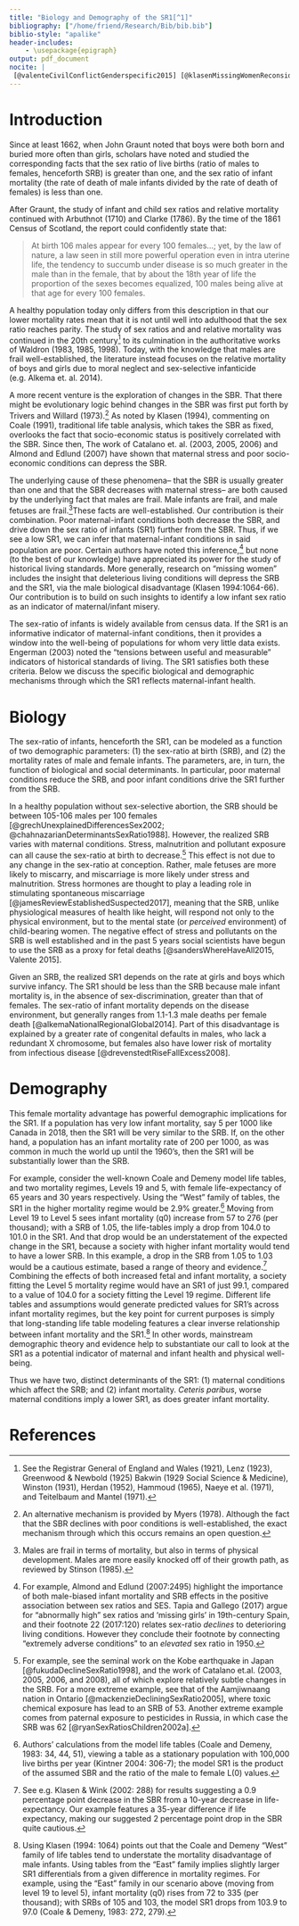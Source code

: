 ```yaml
---
title: "Biology and Demography of the SR1[^1]"
bibliography: ["/home/friend/Research/Bib/bib.bib"]
biblio-style: "apalike"
header-includes:
    - \usepackage{epigraph}
output: pdf_document
nocite: | 
 [@valenteCivilConflictGenderspecific2015] [@klasenMissingWomenReconsidered1994] [@klasenTurningPointGender2002] [@coaleRegionalModelLife2013] [@halliej.kintnerChapter13Life2004] [@waldronSexDifferencesInfant1998] [@waldronSexDifferencesHuman1983] [@waldronWhatWeKnow1985] [@johnarbuthnotArgumentDivineProvidence1710] [@clarkeObservationsCausesExcess1786] [@CensusScotland1861] [@alkemaNationalRegionalGlobal2014] [@almondTriversWillardBirth2007] [@catalanoSexRatiosTwo2003] [@catalanoEconomicAntecedentsSwedish2005] [@catalanoExogenousShocksHuman2006] [@engermanSlaveryFreedomSen2003] [@tapiaWhereAreMissing2017]  [@coaleExcessFemaleMortality1991] t[@triversNaturalSelectionParental1973] [@myersSexRatioAdjustment1978] [@stinsonSexDifferencesEnvironmental1985] [@RegistrarGeneralDecennialSupplement] [@bakwinSexFactorInfant1929] [@lenzUbersterblichkeitKnabenIm1923] [@greenwoodExcessMortalityMales1925] [@herdanCausesExcessMale1952] [@hammoudStudiesFetalInfant1965] [@naeyeNeonatalMortalityMale1971] [@teitelbaumSocioeconomicFactorsSex1971]
---
```


\epigraph{In the eyes of death, the male appears to be the weaker sex.}{Herdan, 1952, pg 351}

# Introduction

Since at least 1662, when John Graunt noted that boys were both born and buried more often than girls, scholars have noted and studied the corresponding facts that the sex ratio of live births (ratio of males to females, henceforth SRB) is greater than one, and the sex ratio of infant mortality (the rate of death of male infants divided by the rate of death of females) is less than one.

After Graunt, the study of infant and child sex ratios and relative mortality continued with Arbuthnot (1710) and Clarke (1786). By the time of the 1861 Census of Scotland, the report could confidently state that:

>
At birth 106 males appear for every 100 females...; yet, by the law of nature, a law seen in still more powerful operation even in intra uterine life, the tendency to succumb under disease is so much greater in the male than in the female, that by about the 18th year of life the proportion of the sexes becomes equalized, 100 males being alive at that age for every 100 females.


A healthy population today only differs from this description in that our lower mortality rates mean that it is not until well into adulthood that the sex ratio reaches parity. The study of sex ratios and and relative mortality was continued in the 20th century[^2] to its culmination in the authoritative works of Waldron (1983, 1985, 1998). Today, with the knowledge that males are frail well-established, the literature instead focuses on the relative mortality of boys and girls due to moral neglect and sex-selective infanticide (e.g. Alkema et. al. 2014).

A more recent venture is the exploration of changes in the SBR. That there might be evolutionary logic behind changes in the SBR was first put forth by Trivers and Willard (1973).[^3] As noted by Klasen (1994), commenting on Coale (1991), traditional life table analysis, which takes the SBR as fixed, overlooks the fact that socio-economic status is positively correlated with the SBR. Since then, The work of Catalano et. al. (2003, 2005, 2006) and Almond and Edlund (2007) have shown that maternal stress and poor socio-economic conditions can depress the SBR.

The underlying cause of these phenomena-- that the SBR is usually greater than one and that the SBR decreases with maternal stress-- are both caused by the underlying fact that males are frail. Male infants are frail, and male fetuses are frail.[^4]These facts are well-established. Our contribution is their combination. Poor maternal-infant conditions both decrease the SBR, and drive down the sex ratio of infants (SR1) further from the SBR. Thus, if we see a low SR1, we can infer that maternal-infant conditions in said population are poor. Certain authors have noted this inference,[^5] but none (to the best of our knowledge) have appreciated its power for the study of historical living standards. More generally, research on "missing women" includes the insight that deleterious living conditions will depress the SRB and the SR1, via the male biological disadvantage (Klasen 1994:1064-66). Our contribution is to build on such insights to identify a low infant sex ratio as an indicator of maternal/infant misery.    

The sex-ratio of infants is widely available from census data. If the SR1 is an informative indicator of maternal-infant conditions, then it provides a window into the well-being of populations for whom very little data exists. Engerman (2003) noted the "tensions between useful and measurable" indicators of historical standards of living. The SR1 satisfies both these criteria. Below we discuss the specific biological and demographic mechanisms through which the SR1 reflects maternal-infant health.

# Biology

The sex-ratio of infants, henceforth the SR1, can be modeled as a function of two demographic parameters: (1) the sex-ratio at birth (SRB), and (2) the mortality rates of male and female infants. The parameters, are, in turn, the function of biological and social determinants. In particular, poor maternal conditions reduce the SRB, and poor infant conditions drive the SR1 further from the SRB.

In a healthy population without sex-selective abortion, the SRB should be between 105-106 males per 100 females [@grechUnexplainedDifferencesSex2002; @chahnazarianDeterminantsSexRatio1988]. However, the realized SRB varies with maternal conditions. Stress, malnutrition and pollutant exposure can all cause the sex-ratio at birth to decrease.[^6] This effect is not due to any change in the sex-ratio at conception. Rather, male fetuses are more likely to miscarry, and miscarriage is more likely under stress and malnutrition. Stress hormones are thought to play a leading role in stimulating spontaneous miscarriage [@jamesReviewEstablishedSuspected2017], meaning that the SRB, unlike physiological measures of health like height, will respond not only to the physical environment, but to the mental state (or *perceived* environment) of child-bearing women. The negative effect of stress and pollutants on the SRB is well established and in the past 5 years social scientists have begun to use the SRB as a proxy for fetal deaths [@sandersWhereHaveAll2015, Valente 2015].

Given an SRB, the realized SR1 depends on the rate at girls and boys which survive infancy. The SR1 should be less than the SRB because male infant mortality is, in the absence of sex-discrimination, greater than that of females. The sex-ratio of infant mortality depends on the disease environment, but generally ranges from 1.1-1.3 male deaths per female death [@alkemaNationalRegionalGlobal2014]. Part of this disadvantage is explained by a greater rate of congenital defaults in males, who lack a redundant X chromosome, but females also have lower risk of mortality from infectious disease [@drevenstedtRiseFallExcess2008].

# Demography

This female mortality advantage has powerful demographic implications for the SR1. If a population has very low infant mortality, say 5 per 1000 like Canada in 2018, then the SR1 will be very similar to the SRB. If, on the other hand, a population has an infant mortality rate of 200 per 1000, as was common in much the world up until the 1960's, then the SR1 will be substantially lower than the SRB.

For example, consider the well-known Coale and Demeny model life tables, and two mortality regimes, Levels 19 and 5, with female life-expectancy of 65 years and 30 years respectively. Using the “West” family of tables, the SR1 in the higher mortality regime would be 2.9% greater.[^7]  Moving from Level 19 to Level 5 sees infant mortality (q0) increase from 57 to 276 (per thousand);  with a SRB of 1.05, the life-tables imply a drop from 104.0 to 101.0 in the SR1. And that drop would be an understatement of the expected change in the SR1, because a society with higher infant mortality would tend to have a lower SRB. In this example, a drop in the SRB from 1.05 to 1.03 would be a cautious estimate, based a range of theory and evidence.[^8]  Combining the effects of both increased fetal and infant mortality, a society fitting the Level 5 mortality regime would have an SR1 of just 99.1, compared to a value of 104.0 for a society fitting the Level 19 regime. Different life tables and assumptions would generate predicted values for SR1’s across infant mortality regimes, but the key point for current purposes is simply that long-standing life table modeling features a clear inverse relationship between infant mortality and the SR1.[^9]  In other words, mainstream demographic theory and evidence help to substantiate our call to look at the SR1 as a potential indicator of maternal and infant health and physical well-being.

Thus we have two, distinct determinants of the SR1: (1) maternal conditions which affect the SRB; and (2) infant mortality. *Ceteris paribus*, worse maternal conditions imply a lower SR1, as does greater infant mortality.


# References 

[^1]: A part of “Infant Sex-Ratios and Maternal-Infant Health,” Jesse McDevitt-Irwin & James R. Irwin; Sept. 2020


[^2]: See the Registrar General of England and Wales (1921), Lenz (1923), Greenwood & Newbold (1925)
Bakwin (1929 Social Science & Medicine),  Winston (1931), Herdan (1952),
Hammoud (1965), Naeye et al. (1971), and Teitelbaum and Mantel (1971).

[^3]: An alternative mechanism is provided by Myers (1978). Although the fact that the SBR declines with poor conditions is well-established, the exact mechanism through which this occurs remains an open question.

[^4]: Males are frail in terms of mortality, but also in terms of physical development. Males are more easily knocked off of their growth path, as reviewed by Stinson (1985).

[^5]: For example, Almond and Edlund (2007:2495) highlight the importance of both male-biased infant mortality and SRB effects in the positive association between sex ratios and SES. Tapia and Gallego (2017) argue for "abnormally high" sex ratios and 'missing girls' in 19th-century Spain, and their footnote 22 (2017:120) relates sex-ratio _declines_ to deterioring living conditions. However they conclude their footnote by connecting "extremely adverse conditions" to
an _elevated_ sex ratio in 1950.


[^6]: For example, see the seminal work on the Kobe earthquake in Japan [@fukudaDeclineSexRatio1998], and the work of Catalano et.al. (2003, 2005, 2006, and 2008), all of which explore relatively subtle changes in the SRB. For a more extreme example, see that of the Aamjiwnaang nation in Ontario [@mackenzieDecliningSexRatio2005], where toxic chemical exposure has lead to an SRB of 53. Another extreme example comes from paternal exposure to pesticides in Russia, in which case the SRB was 62 [@ryanSexRatiosChildren2002a].  

[^7]: Authors’ calculations from the model life tables (Coale and Demeny, 1983: 34, 44, 51), viewing a table as a stationary population with 100,000 live births per year (Kintner 2004: 306-7); the model SR1 is the product of the assumed SBR and the ratio of the male to female L(0) values.  

[^8]: See e.g. Klasen & Wink (2002: 288) for results suggesting a 0.9 percentage point decrease in the SBR from a 10-year decrease in life-expectancy. Our example features a 35-year difference if life expectancy, making our suggested 2 percentage point drop in the SBR quite cautious.

[^9]: Using Klasen (1994: 1064) points out that the Coale and Demeny “West” family of life tables tend to understate the mortality disadvantage of male infants. Using tables from the “East” family implies slightly larger SR1 differentials from a given difference in mortality regimes. For example, using the “East” family in our  scenario above (moving from level 19 to  level 5), infant mortality (q0) rises from 72 to 335 (per thousand); with SRBs of 105 and 103, the model SR1 drops from 103.9 to 97.0 (Coale & Demeny, 1983: 272, 279). 